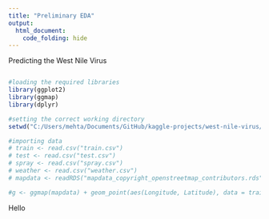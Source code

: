 ```yaml
---
title: "Preliminary EDA"
output:
  html_document:
    code_folding: hide
---
```


Predicting the West Nile Virus

```r

```

```r
#loading the required libraries
library(ggplot2)
library(ggmap)
library(dplyr)
```

```r
#setting the correct working directory
setwd("C:/Users/mehta/Documents/GitHub/kaggle-projects/west-nile-virus/data")
```

```r
#importing data
# train <- read.csv("train.csv")
# test <- read.csv("test.csv")
# spray <- read.csv("spray.csv")
# weather <- read.csv("weather.csv")
# mapdata <- readRDS("mapdata_copyright_openstreetmap_contributors.rds")
```



```r

#g <- ggmap(mapdata) + geom_point(aes(Longitude, Latitude), data = train, col = "red")
```
Hello
